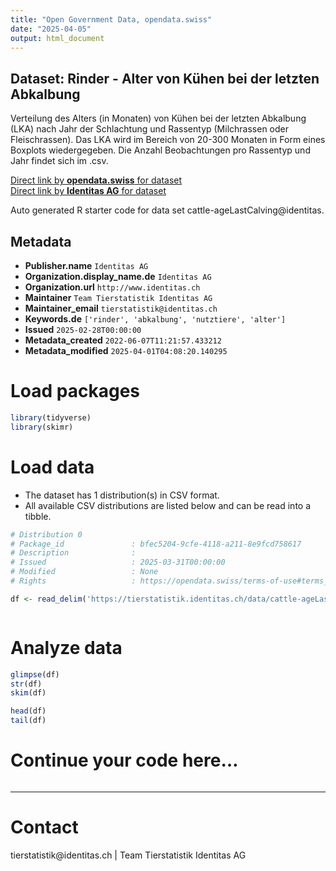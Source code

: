 ```yaml
---
title: "Open Government Data, opendata.swiss"
date: "2025-04-05"
output: html_document
---
```


## Dataset: Rinder - Alter von Kühen bei der letzten Abkalbung

Verteilung des Alters (in Monaten) von Kühen bei der letzten Abkalbung (LKA) nach Jahr der Schlachtung und Rassentyp (Milchrassen oder Fleischrassen). Das LKA wird im Bereich von 20-300 Monaten in Form eines Boxplots wiedergegeben. Die Anzahl Beobachtungen pro Rassentyp und Jahr findet sich im .csv.

[Direct link by **opendata.swiss** for dataset](https://opendata.swiss/de/dataset/rinder-alter-von-kuhen-bei-der-letzten-abkalbung)<br>
[Direct link by **Identitas AG** for dataset](https://tierstatistik.identitas.ch/)

Auto generated R starter code for data set cattle-ageLastCalving@identitas.

## Metadata

- **Publisher.name** `Identitas AG`
- **Organization.display_name.de** `Identitas AG`
- **Organization.url** `http://www.identitas.ch`
- **Maintainer** `Team Tierstatistik Identitas AG`
- **Maintainer_email** `tierstatistik@identitas.ch`
- **Keywords.de** `['rinder', 'abkalbung', 'nutztiere', 'alter']`
- **Issued** `2025-02-28T00:00:00`
- **Metadata_created** `2022-06-07T11:21:57.433212`
- **Metadata_modified** `2025-04-01T04:08:20.140295`


# Load packages

```r

library(tidyverse)
library(skimr)

```

# Load data

-   The dataset has 1 distribution(s) in CSV format.
-   All available CSV distributions are listed below and can be read into a tibble.

```r

# Distribution 0
# Package_id               : bfec5204-9cfe-4118-a211-8e9fcd758617
# Description              : 
# Issued                   : 2025-03-31T00:00:00
# Modified                 : None
# Rights                   : https://opendata.swiss/terms-of-use#terms_by

df <- read_delim('https://tierstatistik.identitas.ch/data/cattle-ageLastCalving.csv')



```

# Analyze data

```r

glimpse(df)
str(df)
skim(df)

head(df)
tail(df)

```

# Continue your code here...

```r

```

------------------------------------------------------------------------

# Contact

tierstatistik@identitas.ch | Team Tierstatistik Identitas AG

